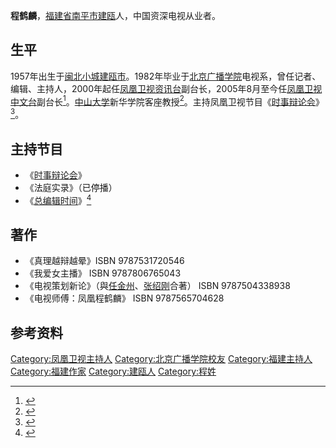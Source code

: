 '''程鹤麟'''{{BD|1957年|3月20日}}，[[福建省|福建省]][[南平市|南平市]][[建瓯市|建瓯]]人，中国资深电视从业者。

==生平==
1957年出生于[[闽北|闽北小城]][[建瓯市|建瓯市]]。1982年毕业于[[北京广播学院|北京广播学院]]电视系，曾任记者、编辑、主持人，2000年起任[[凤凰卫视资讯台|凤凰卫视资讯台]]副台长，2005年8月至今任[[凤凰卫视中文台|凤凰卫视中文台]]副台长<ref>{{cite web|title=程鹤麟|url=http://www.pcne.tv/presenter/%E7%A8%8B%E9%B9%A4%E9%BA%9F|website=凤凰卫视欧洲台|accessdate=2015-07-09|archive-date=2012-04-29|archive-url=https://web.archive.org/web/20120429220909/http://www.pcne.tv/presenter/%E7%A8%8B%E9%B9%A4%E9%BA%9F|dead-url=yes}}</ref>。[[中山大学|中山大学]]新华学院客座教授<ref>{{cite web|title=程鹤麟受聘为中山大学新华学院客座教授|url=http://www.xhsysu.cn/web/news/shishengfengcai/pinren/12697.html|website=中山大学新华学院|access-date=2015-07-09|archive-url=https://web.archive.org/web/20150709200601/http://www.xhsysu.cn/web/news/shishengfengcai/pinren/12697.html|archive-date=2015-07-09|dead-url=yes}}</ref>。主持凤凰卫视节目《[[时事辩论会|时事辩论会]]》<ref>{{cite web|title=凤凰卫视程鹤麟：贺铿柴静不可能买不起房|url=http://media.people.com.cn/GB/40606/10627395.html|website=[[人民网|人民网]]|access-date=2015-07-08|archive-url=https://web.archive.org/web/20160304060230/http://media.people.com.cn/GB/40606/10627395.html|archive-date=2016-03-04|dead-url=yes}}</ref>。

==主持节目==
* 《[[时事辩论会|时事辩论会]]》
* 《法庭实录》（已停播）
* 《[[总编辑时间|总编辑时间]]》<ref>{{cite news|title=程鹤麟：李敖在我眼里就是个老顽童|url=http://news.sina.com.cn/c/p/2005-09-16/18597787848.shtml|publisher=[[新浪网|新浪网]]|date=2005年9月16日|accessdate=2015-07-09|archive-date=2015-07-09|archive-url=https://web.archive.org/web/20150709214815/http://news.sina.com.cn/c/p/2005-09-16/18597787848.shtml|dead-url=no}}</ref>

==著作==
* 《真理越辩越晕》ISBN 9787531720546
* 《我爱女主播》 ISBN 9787806765043
* 《电视策划新论》（與[[任金州|任金州]]、[[张绍刚|张绍刚]]合著） ISBN 9787504338938
* 《电视师傅：凤凰程鹤麟》 ISBN 9787565704628

==参考资料==
{{references}}

{{DEFAULTSORT:C}}
[[Category:凤凰卫视主持人|Category:凤凰卫视主持人]]
[[Category:北京广播学院校友|Category:北京广播学院校友]]
[[Category:福建主持人|Category:福建主持人]]
[[Category:福建作家|Category:福建作家]]
[[Category:建瓯人|Category:建瓯人]]
[[Category:程姓|Category:程姓]]